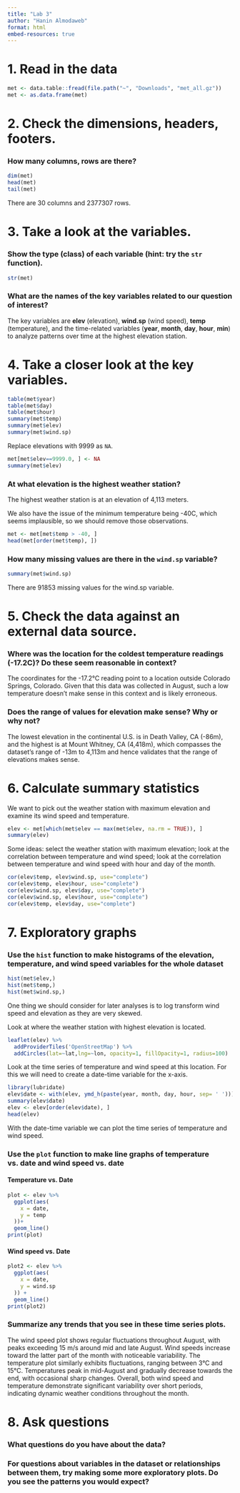 ```yaml
---
title: "Lab 3"
author: "Hanin Almodaweb"
format: html
embed-resources: true
---
```


# 1. Read in the data

```r
met <- data.table::fread(file.path("~", "Downloads", "met_all.gz"))
met <- as.data.frame(met)
```

# 2. Check the dimensions, headers, footers.

### **How many columns, rows are there?**

```r
dim(met)
head(met)
tail(met)
```
There are 30 columns and 2377307 rows.

# 3. Take a look at the variables.

### **Show the type (class) of each variable (hint: try the `str` function).**
```r
str(met)
```

### **What are the names of the key variables related to our question of interest?**
The key variables are **elev** (elevation), **wind.sp** (wind speed), **temp** (temperature), and the time-related variables (**year**, **month**, **day**, **hour**, **min**) to analyze patterns over time at the highest elevation station.

# 4. Take a closer look at the key variables. 

```r
table(met$year)
table(met$day)
table(met$hour)
summary(met$temp)
summary(met$elev)
summary(met$wind.sp)
```

Replace elevations with 9999 as `NA`.

```r
met[met$elev==9999.0, ] <- NA
summary(met$elev)
```

### **At what elevation is the highest weather station?**
The highest weather station is at an elevation of 4,113 meters.

We also have the issue of the minimum temperature being -40C, which seems implausible, so we should remove those observations.

```r
met <- met[met$temp > -40, ]
head(met[order(met$temp), ])
```

### **How many missing values are there in the `wind.sp` variable?**
```r
summary(met$wind.sp)
```
There are 91853 missing values for the wind.sp variable.

# 5. Check the data against an external data source.

### **Where was the location for the coldest temperature readings (-17.2C)? Do these seem reasonable in context?**
The coordinates for the -17.2°C reading point to a location outside Colorado Springs, Colorado. Given that this data was collected in August, such a low temperature doesn't make sense in this context and is likely erroneous.

### **Does the range of values for elevation make sense? Why or why not?**
The lowest elevation in the continental U.S. is in Death Valley, CA (-86m), and the highest is at Mount Whitney, CA (4,418m), which compasses the dataset's range of -13m to 4,113m and hence validates that the range of elevations makes sense.

# 6. Calculate summary statistics

We want to pick out the weather station with maximum elevation and examine its wind speed and temperature.

```r
elev <- met[which(met$elev == max(met$elev, na.rm = TRUE)), ]
summary(elev)
```

Some ideas: select the weather station with maximum elevation; look at the correlation between temperature and wind speed; look at the correlation between temperature and wind speed with hour and day of the month.

```r
cor(elev$temp, elev$wind.sp, use="complete")
cor(elev$temp, elev$hour, use="complete")
cor(elev$wind.sp, elev$day, use="complete")
cor(elev$wind.sp, elev$hour, use="complete")
cor(elev$temp, elev$day, use="complete")
```

# 7. Exploratory graphs

### **Use the `hist` function to make histograms of the elevation, temperature, and wind speed variables for the whole dataset**
```r
hist(met$elev,)
hist(met$temp,)
hist(met$wind.sp,)
```

One thing we should consider for later analyses is to log transform wind speed and elevation as they are very skewed.

Look at where the weather station with highest elevation is located.

```r
leaflet(elev) %>%
  addProviderTiles('OpenStreetMap') %>% 
  addCircles(lat=~lat,lng=~lon, opacity=1, fillOpacity=1, radius=100)
```

Look at the time series of temperature and wind speed at this location. For this we will need to create a date-time variable for the x-axis.

```r
library(lubridate)
elev$date <- with(elev, ymd_h(paste(year, month, day, hour, sep= ' ')))
summary(elev$date)
elev <- elev[order(elev$date), ]
head(elev)
```

With the date-time variable we can plot the time series of temperature and wind speed.

### **Use the `plot` function to make line graphs of temperature vs. date and wind speed vs. date** 
#### Temperature vs. Date
```r
plot <- elev %>%
  ggplot(aes(
    x = date,
    y = temp
  ))+
  geom_line()
print(plot)
```
#### Wind speed vs. Date
```r
plot2 <- elev %>%
  ggplot(aes(
    x = date,
    y = wind.sp
  )) +
  geom_line()
print(plot2)
```

### **Summarize any trends that you see in these time series plots.**
The wind speed plot shows regular fluctuations throughout August, with peaks exceeding 15 m/s around mid and late August. Wind speeds increase toward the latter part of the month with noticeable variability. The temperature plot similarly exhibits fluctuations, ranging between 3°C and 15°C. Temperatures peak in mid-August and gradually decrease towards the end, with occasional sharp changes. Overall, both wind speed and temperature demonstrate significant variability over short periods, indicating dynamic weather conditions throughout the month.

# 8. Ask questions

### **What questions do you have about the data?**


### For questions about variables in the dataset or relationships between them, try making some more exploratory plots. Do you see the patterns you would expect? 

